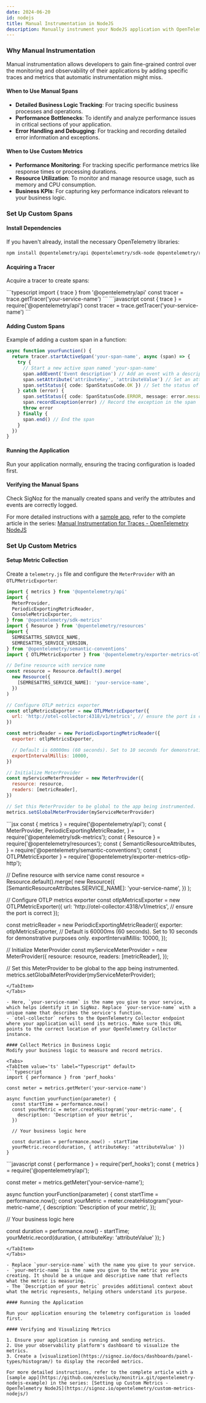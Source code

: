 ```yaml
---
date: 2024-06-20
id: nodejs
title: Manual Instrumentation in NodeJS
description: Manually instrument your NodeJS application with OpenTelemetry and send data to SigNoz
---
```


### Why Manual Instrumentation

Manual instrumentation allows developers to gain fine-grained control over the monitoring and observability of their applications by adding specific traces and metrics that automatic instrumentation might miss.

#### When to Use Manual Spans

- **Detailed Business Logic Tracking**: For tracing specific business processes and operations.
- **Performance Bottlenecks**: To identify and analyze performance issues in critical sections of your application.
- **Error Handling and Debugging**: For tracking and recording detailed error information and exceptions.

#### When to Use Custom Metrics

- **Performance Monitoring**: For tracking specific performance metrics like response times or processing durations.
- **Resource Utilization**: To monitor and manage resource usage, such as memory and CPU consumption.
- **Business KPIs**: For capturing key performance indicators relevant to your business logic.

### Set Up Custom Spans

#### Install Dependencies

If you haven't already, install the necessary OpenTelemetry libraries:

```bash
npm install @opentelemetry/api @opentelemetry/sdk-node @opentelemetry/resources @opentelemetry/semantic-conventions
```

#### Acquiring a Tracer

Acquire a tracer to create spans:

<Tabs>
<TabItem value='TypeScript' label="TypeScript">
```typescript
import { trace } from '@opentelemetry/api'
const tracer = trace.getTracer('your-service-name')
```
</TabItem>
<TabItem value='JavaScript' label='JavaScript'>
```javascript
const { trace } = require('@opentelemetry/api')
const tracer = trace.getTracer('your-service-name')
```
</TabItem>
</Tabs>

#### Adding Custom Spans
Example of adding a custom span in a function:

```ts
async function yourFunction() {
  return tracer.startActiveSpan('your-span-name', async (span) => {
    try {
      // Start a new active span named 'your-span-name'
      span.addEvent('Event description') // Add an event with a description to the span
      span.setAttribute('attributeKey', 'attributeValue') // Set an attribute on the span
      span.setStatus({ code: SpanStatusCode.OK }) // Set the status of the span to OK
    } catch (error) {
      span.setStatus({ code: SpanStatusCode.ERROR, message: error.message }) // Set the status to ERROR if an exception occurs
      span.recordException(error) // Record the exception in the span
      throw error
    } finally {
      span.end() // End the span
    }
  })
}
```

#### Running the Application

Run your application normally, ensuring the tracing configuration is loaded first.

#### Verifying the Manual Spans

Check SigNoz for the manually created spans and verify the attributes and events are correctly logged.

For more detailed instructions with a [sample app](https://github.com/ezeslucky/monitrix.git/opentelemetry-nodejs-example), refer to the complete article in the series: [Manual Instrumentation for Traces - OpenTelemetry NodeJS](https://signoz.io/opentelemetry/add-manual-span-to-traces-nodejs/)

### Set Up Custom Metrics

#### Setup Metric Collection

Create a `telemetry.js` file and configure the `MeterProvider` with an `OTLPMetricExporter`:
<Tabs>
<TabItem value='Typescript' label="Typescript" default>
```jsx
import { metrics } from '@opentelemetry/api'
import {
  MeterProvider,
  PeriodicExportingMetricReader,
  ConsoleMetricExporter,
} from '@opentelemetry/sdk-metrics'
import { Resource } from '@opentelemetry/resources'
import {
  SEMRESATTRS_SERVICE_NAME,
  SEMRESATTRS_SERVICE_VERSION,
} from '@opentelemetry/semantic-conventions'
import { OTLPMetricExporter } from '@opentelemetry/exporter-metrics-otlp-http'

// Define resource with service name
const resource = Resource.default().merge(
  new Resource({
    [SEMRESATTRS_SERVICE_NAME]: 'your-service-name',
  })
)

// Configure OTLP metrics exporter
const otlpMetricsExporter = new OTLPMetricExporter({
  url: 'http://otel-collector:4318/v1/metrics', // ensure the port is correct
})

const metricReader = new PeriodicExportingMetricReader({
  exporter: otlpMetricsExporter,

  // Default is 60000ms (60 seconds). Set to 10 seconds for demonstrative purposes only.
  exportIntervalMillis: 10000,
})

// Initialize MeterProvider
const myServiceMeterProvider = new MeterProvider({
  resource: resource,
  readers: [metricReader],
})

// Set this MeterProvider to be global to the app being instrumented.
metrics.setGlobalMeterProvider(myServiceMeterProvider)
```
</TabItem>
<TabItem value='Javascript' label='Javascript'>
```jsx
const { metrics } = require('@opentelemetry/api');
const {
  MeterProvider,
  PeriodicExportingMetricReader,
} = require('@opentelemetry/sdk-metrics');
const { Resource } = require('@opentelemetry/resources');
const {
  SemanticResourceAttributes,
} = require('@opentelemetry/semantic-conventions');
const { OTLPMetricExporter } = require('@opentelemetry/exporter-metrics-otlp-http');

// Define resource with service name
const resource = Resource.default().merge(
  new Resource({
    [SemanticResourceAttributes.SERVICE_NAME]: 'your-service-name',
  })
);

// Configure OTLP metrics exporter
const otlpMetricsExporter = new OTLPMetricExporter({
  url: 'http://otel-collector:4318/v1/metrics', // ensure the port is correct
});

const metricReader = new PeriodicExportingMetricReader({
  exporter: otlpMetricsExporter,
  // Default is 60000ms (60 seconds). Set to 10 seconds for demonstrative purposes only.
  exportIntervalMillis: 10000,
});

// Initialize MeterProvider
const myServiceMeterProvider = new MeterProvider({
  resource: resource,
  readers: [metricReader],
});

// Set this MeterProvider to be global to the app being instrumented.
metrics.setGlobalMeterProvider(myServiceMeterProvider);
```
</TabItem>
</Tabs>

- Here, `your-service-name` is the name you give to your service, which helps identify it in SigNoz. Replace `your-service-name` with a unique name that describes the service's function.
- `otel-collector` refers to the OpenTelemetry Collector endpoint where your application will send its metrics. Make sure this URL points to the correct location of your OpenTelemetry Collector instance.

#### Collect Metrics in Business Logic
Modify your business logic to measure and record metrics.

<Tabs>
<TabItem value='ts' label="Typescript" default>
```typescript
import { performance } from 'perf_hooks'

const meter = metrics.getMeter('your-service-name')

async function yourFunction(parameter) {
  const startTime = performance.now()
  const yourMetric = meter.createHistogram('your-metric-name', {
    description: 'Description of your metric',
  })

  // Your business logic here

  const duration = performance.now() - startTime
  yourMetric.record(duration, { attributeKey: 'attributeValue' })
}
```
</TabItem>
<TabItem value='js' label='Javascript'>
```javascript
const { performance } = require('perf_hooks');
const { metrics } = require('@opentelemetry/api');

const meter = metrics.getMeter('your-service-name');

async function yourFunction(parameter) {
  const startTime = performance.now();
  const yourMetric = meter.createHistogram('your-metric-name', {
    description: 'Description of your metric',
  });

  // Your business logic here

  const duration = performance.now() - startTime;
  yourMetric.record(duration, { attributeKey: 'attributeValue' });
}
```
</TabItem>
</Tabs>

- Replace `your-service-name` with the name you give to your service.
- `your-metric-name` is the name you give to the metric you are creating. It should be a unique and descriptive name that reflects what the metric is measuring.
- The `Description of your metric` provides additional context about what the metric represents, helping others understand its purpose.

#### Running the Application

Run your application ensuring the telemetry configuration is loaded first.

#### Verifying and Visualizing Metrics

1. Ensure your application is running and sending metrics.
2. Use your observability platform's dashboard to visualize the metrics.
3. Create a [visualization](https://signoz.io/docs/dashboards/panel-types/histogram/) to display the recorded metrics.

For more detailed instructions, refer to the complete article with a [sample app](https://github.com/ezeslucky/monitrix.git/opentelemetry-nodejs-example) in the series: [Setting up Custom Metrics - OpenTelemetry NodeJS](https://signoz.io/opentelemetry/custom-metrics-nodejs/)
